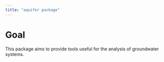 ```yaml
---
title: "aquifer package"
---
```


# Goal
This package aims to provide tools useful for the analysis of groundwater systems.
